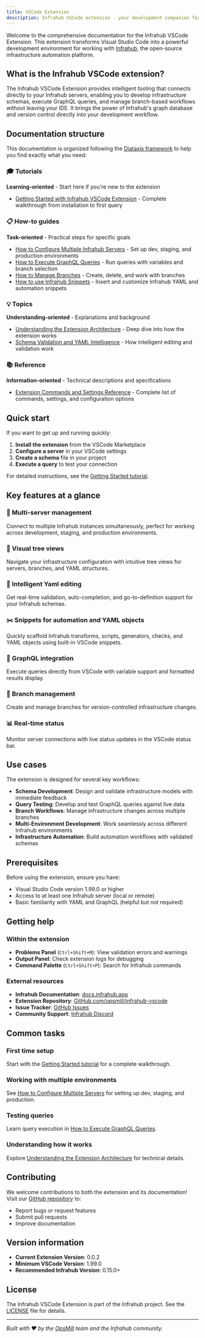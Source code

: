 ```yaml
---
title: VSCode Extension
description: Infrahub VSCode extension - your development companion for infrastructure automation
---
```


Welcome to the comprehensive documentation for the Infrahub VSCode Extension. This extension transforms Visual Studio Code into a powerful development environment for working with [Infrahub](https://docs.infrahub.app), the open-source infrastructure automation platform.

## What is the Infrahub VSCode extension?

The Infrahub VSCode Extension provides intelligent tooling that connects directly to your Infrahub servers, enabling you to develop infrastructure schemas, execute GraphQL queries, and manage branch-based workflows without leaving your IDE. It brings the power of Infrahub's graph database and version control directly into your development workflow.

## Documentation structure

This documentation is organized following the [Diataxis framework](https://diataxis.fr/) to help you find exactly what you need:

### 🎓 Tutorials

**Learning-oriented** - Start here if you're new to the extension

- [Getting Started with Infrahub VSCode Extension](./tutorials/getting-started.mdx) - Complete walkthrough from installation to first query

### 📋 How-to guides

**Task-oriented** - Practical steps for specific goals

- [How to Configure Multiple Infrahub Servers](./guides/configure-multiple-servers.mdx) - Set up dev, staging, and production environments
- [How to Execute GraphQL Queries](./guides/execute-graphql-queries.mdx) - Run queries with variables and branch selection
- [How to Manage Branches](./guides/manage-branches.mdx) - Create, delete, and work with branches
- [How to use Infrahub Snippets](./guides/snippets.mdx) - Insert and customize Infrahub YAML and automation snippets

### 💡 Topics

**Understanding-oriented** - Explanations and background

- [Understanding the Extension Architecture](./topics/extension-architecture.mdx) - Deep dive into how the extension works
- [Schema Validation and YAML Intelligence](./topics/schema-validation.mdx) - How intelligent editing and validation work

### 📚 Reference

**Information-oriented** - Technical descriptions and specifications

- [Extension Commands and Settings Reference](./reference/commands-settings.mdx) - Complete list of commands, settings, and configuration options

## Quick start

If you want to get up and running quickly:

1. **Install the extension** from the VSCode Marketplace
2. **Configure a server** in your VSCode settings
3. **Create a schema** file in your project
4. **Execute a query** to test your connection

For detailed instructions, see the [Getting Started tutorial](./tutorials/getting-started.mdx).

## Key features at a glance

### 🔗 Multi-server management

Connect to multiple Infrahub instances simultaneously, perfect for working across development, staging, and production environments.

### 🌳 Visual tree views

Navigate your infrastructure configuration with intuitive tree views for servers, branches, and YAML structures.

### 📝 Intelligent Yaml editing

Get real-time validation, auto-completion, and go-to-definition support for your Infrahub schemas.

### ✂️ Snippets for automation and YAML objects

Quickly scaffold Infrahub transforms, scripts, generators, checks, and YAML objects using built-in VSCode snippets.

### 🚀 GraphQL integration

Execute queries directly from VSCode with variable support and formatted results display.

### 🔀 Branch management

Create and manage branches for version-controlled infrastructure changes.

### 📊 Real-time status

Monitor server connections with live status updates in the VSCode status bar.

## Use cases

The extension is designed for several key workflows:

- **Schema Development**: Design and validate infrastructure models with immediate feedback
- **Query Testing**: Develop and test GraphQL queries against live data
- **Branch Workflows**: Manage infrastructure changes across multiple branches
- **Multi-Environment Development**: Work seamlessly across different Infrahub environments
- **Infrastructure Automation**: Build automation workflows with validated schemas

## Prerequisites

Before using the extension, ensure you have:

- Visual Studio Code version 1.99.0 or higher
- Access to at least one Infrahub server (local or remote)
- Basic familiarity with YAML and GraphQL (helpful but not required)

## Getting help

### Within the extension

- **Problems Panel** (`Ctrl+Shift+M`): View validation errors and warnings
- **Output Panel**: Check extension logs for debugging
- **Command Palette** (`Ctrl+Shift+P`): Search for Infrahub commands

### External resources

- **Infrahub Documentation**: [docs.infrahub.app](https://docs.infrahub.app)
- **Extension Repository**: [GitHub.com/opsmill/infrahub-vscode](https://github.com/opsmill/infrahub-vscode)
- **Issue Tracker**: [GitHub Issues](https://github.com/opsmill/infrahub-vscode/issues)
- **Community Support**: [Infrahub Discord](https://discord.gg/infrahub)

## Common tasks

### First time setup

Start with the [Getting Started tutorial](./tutorials/getting-started.mdx) for a complete walkthrough.

### Working with multiple environments

See [How to Configure Multiple Servers](./guides/configure-multiple-servers.mdx) for setting up dev, staging, and production.

### Testing queries

Learn query execution in [How to Execute GraphQL Queries](./guides/execute-graphql-queries.mdx).

### Understanding how it works

Explore [Understanding the Extension Architecture](./topics/extension-architecture.mdx) for technical details.

## Contributing

We welcome contributions to both the extension and its documentation! Visit our [GitHub repository](https://github.com/opsmill/infrahub-vscode) to:

- Report bugs or request features
- Submit pull requests
- Improve documentation

## Version information

- **Current Extension Version**: 0.0.2
- **Minimum VSCode Version**: 1.99.0
- **Recommended Infrahub Version**: 0.15.0+

## License

The Infrahub VSCode Extension is part of the Infrahub project. See the [LICENSE](https://github.com/opsmill/infrahub-vscode/blob/main/LICENSE) file for details.

---

*Built with ❤️ by the [OpsMill](https://opsmill.com) team and the Infrahub community.*